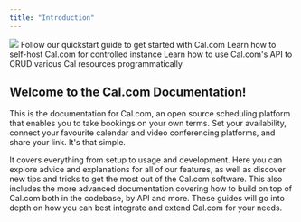 ```yaml
---
title: "Introduction"
---
```


<img src="./images/i1440x910-pNoAmSPnktzZ_ecaypm.png" />


<CardGroup cols={2}>
    <Card href="./documentation/quick-start" title="Quick Start" icon="rocket">
        Follow our quickstart guide to get started with Cal.com
    </Card>
    <Card href="./self-hosting" title="Self Host" icon="building">
        Learn how to self-host Cal.com for controlled instance
    </Card>
    <Card href="./api-reference/v2" title="API" icon="code">
        Learn how to use Cal.com's API to CRUD various Cal resources programmatically
    </Card>
</CardGroup>


## Welcome to the Cal.com Documentation!

This is the documentation for Cal.com, an open source scheduling platform that enables you to take bookings on your own terms. Set your availability, connect your favourite calendar and video conferencing platforms, and share your link. It's that simple.

It covers everything from setup to usage and development. Here you can explore advice and explanations for all of our features, as well as discover new tips and tricks to get the most out of the Cal.com software. This also includes the more advanced documentation covering how to build on top of Cal.com both in the codebase, by API and more. These guides will go into depth on how you can best integrate and extend Cal.com for your needs.